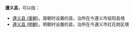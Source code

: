 '''遵义县'''，可以指：
*[[遵义县_(唐朝)|遵义县 (唐朝)]]，唐朝时设置的县，治所在今遵义市绥阳县境
*[[遵义县_(明朝)|遵义县 (明朝)]]，明朝时设置的县，治所在今遵义市红花岗区境

{{Disambig|Z|Cat=三字中国县名消歧义}}